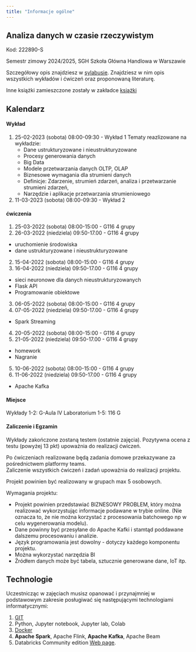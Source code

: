 ```yaml
---
title: "Informacje ogólne"
---
```


## Analiza danych w czasie rzeczywistym

Kod: 222890-S

Semestr zimowy 2024/2025,
SGH Szkoła Główna Handlowa w Warszawie

Szczegółowy opis znajdziesz w [sylabusie](/RTA_2025/sylabus).
Znajdziesz w nim opis wszystkich wykładów i ćwiczeń oraz proponowaną literaturę.

Inne książki zamieszczone zostały w zakładce [książki](/RTA_2025/ksiazki)

## Kalendarz

#### Wykład
1. 25-02-2023 (sobota) 08:00-09:30 - Wykład 1
Tematy reazlizowane na wykładzie:
    - Dane ustrukturyzowane i nieustrukturyzowane
    - Procesy generowania danych
    - Big Data
    - Modele przetwarzania danych OLTP, OLAP
    - Biznesowe wymagania dla strumieni danych
    - Definicje: Zdarzenie, strumień zdarzeń, analiza i przetwarzanie strumieni zdarzeń, 
    - Narzędzie i aplikacje przetwarzania strumieniowego

2. 11-03-2023 (sobota) 08:00-09:30 - Wykład 2


#### ćwiczenia

1. 25-03-2022 (sobota) 08:00-15:00 - G116 4 grupy 
1. 26-03-2022 (niedziela) 09:50-17.00 - G116 4 grupy

- uruchomienie środowiska 
- dane ustrukturyzowane i nieustrukturyzowane

2. 15-04-2022 (sobota) 08:00-15:00 - G116 4 grupy
2. 16-04-2022 (niedziela) 09:50-17.00 - G116 4 grupy

- sieci neuronowe dla danych nieustrukturyzowanych
- Flask API 
- Programowanie obiektowe

3. 06-05-2022 (sobota) 08:00-15:00 - G116 4 grupy
3. 07-05-2022 (niedziela) 09:50-17.00 - G116 4 grupy

- Spark Streaming 

4. 20-05-2022 (sobota) 08:00-15:00 - G116 4 grupy
4. 21-05-2022 (niedziela) 09:50-17.00 - G116 4 grupy

- homework
- Nagranie

5. 10-06-2022 (sobota) 08:00-15:00 - G116 4 grupy
5. 11-06-2022 (niedziela) 09:50-17.00 - G116 4 grupy

- Apache Kafka


#### Miejsce

Wykłady 1-2: G-Aula IV
Laboratorium 1-5: 116 G

#### Zaliczenie i Egzamin

Wykłady zakończone zostaną testem (ostatnie zajęcia).
Pozytywna ocena z testu (powyżej 13 pkt) upoważnia do realizacji ćwiczeń. 

Po ćwiczeniach realizowane będą zadania domowe przekazywane za pośrednictwem platformy teams.  
Zaliczenie wszystkich ćwiczeń i zadań upoważnia do realizacji projektu. 

Projekt powinien być realizowany w grupach max 5 osobowych. 

Wymagania projektu: 

- Projekt powinien przedstawiać BIZNESOWY PROBLEM, który można realizować wykorzystując informacje podawane w trybie online. (Nie oznacza to, że nie można korzystać z procesowania batchowego np w celu wygenerowania modelu).
- Dane powinny być przesyłane do Apache Kafki i stamtąd poddawane dalszemu procesowaniu i analizie. 
- Język programowania jest dowolny - dotyczy każdego komponentu projektu. 
- Można wykorzystać narzędzia BI 
- Źródłem danych może być tabela, sztucznie generowane dane, IoT itp.

## Technologie

Uczestnicząc w zajęciach musisz opanować i przynajmniej w podstawowym zakresie posługiwać się następującymi technologiami informatycznymi:

1. [GIT](https://sebkaz-teaching.github.io/RTA_2023/info.html#git) 
2. Python, Jupyter notebook, Jupyter lab, Colab
3. [Docker](https://sebkaz-teaching.github.io/RTA_2023/info.html#docker)
4. **Apache Spark**, Apache Flink, **Apache Kafka**, Apache Beam
5. Databricks Community edition [Web page](https://community.cloud.databricks.com/login.html).

